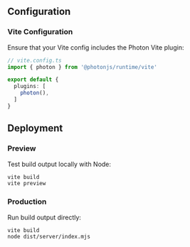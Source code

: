
<BetaWarning message="Cloudflare adapter is in alpha. Some features may be incomplete." />

## Configuration

### Vite Configuration

Ensure that your Vite config includes the Photon Vite plugin:

```ts
// vite.config.ts
import { photon } from '@photonjs/runtime/vite'

export default {
  plugins: [
    photon(),
  ]
}
```

## Deployment

### Preview

Test build output locally with Node:

```bash
vite build
vite preview
```

### Production

Run build output directly:

```bash
vite build
node dist/server/index.mjs
```
